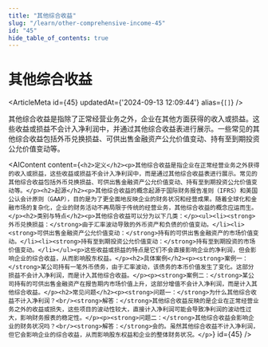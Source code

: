 ```yaml
---
title: "其他综合收益"
slug: "/learn/other-comprehensive-income-45"
id: "45"
hide_table_of_contents: true
---
```



# 其他综合收益

<ArticleMeta id={45} updatedAt={'2024-09-13 12:09:44'} alias={`[]`} />
<div className='border-solid border-b border-t-0 my-4 border-[var(--ifm-color-gray-300)]' />

其他综合收益是指除了正常经营业务之外，企业在其他方面获得的收入或损益。这些收益或损益不会计入净利润中，并通过其他综合收益表进行展示。一些常见的其他综合收益包括外币兑换损益、可供出售金融资产公允价值变动、持有至到期投资公允价值变动等。

<AIContent content={`<h2>定义</h2><p>其他综合收益是指企业在正常经营业务之外获得的收入或损益，这些收益或损益不会计入净利润中，而是通过其他综合收益表进行展示。常见的其他综合收益包括外币兑换损益、可供出售金融资产公允价值变动、持有至到期投资公允价值变动等。</p><h2>起源</h2><p>其他综合收益的概念起源于国际财务报告准则（IFRS）和美国公认会计原则（GAAP），目的是为了更全面地反映企业的财务状况和经营成果。随着全球化和金融市场的复杂化，企业的财务活动不再局限于传统的经营业务，其他综合收益的概念应运而生。</p><h2>类别与特点</h2><p>其他综合收益可以分为以下几类：</p><ul><li><strong>外币兑换损益：</strong>由于汇率波动导致的外币资产和负债的价值变动。</li><li><strong>可供出售金融资产公允价值变动：</strong>持有的可供出售金融资产的市场价值变动。</li><li><strong>持有至到期投资公允价值变动：</strong>持有至到期投资的市场价值变动。</li></ul><p>这些收益或损益的特点是它们不会直接影响企业的净利润，但会影响企业的综合收益，从而影响股东权益。</p><h2>具体案例</h2><p><strong>案例一：</strong>某公司持有一笔外币债务，由于汇率波动，该债务的本币价值发生了变化。这部分损益不会计入净利润，而是计入其他综合收益。</p><p><strong>案例二：</strong>某公司持有的可供出售金融资产在报告期内市场价值上升，这部分增值不会计入净利润，而是计入其他综合收益。</p><h2>常见问题</h2><p><strong>问题一：</strong>为什么其他综合收益不计入净利润？<br/><strong>解答：</strong>其他综合收益反映的是企业在正常经营业务之外的收益或损失，这些项目的波动性较大，直接计入净利润可能会导致净利润的波动性过大，影响财务报表的稳定性。</p><p><strong>问题二：</strong>其他综合收益会影响企业的财务状况吗？<br/><strong>解答：</strong>会的。虽然其他综合收益不计入净利润，但它会影响企业的综合收益，从而影响股东权益和企业的整体财务状况。</p>`} id={45} />
